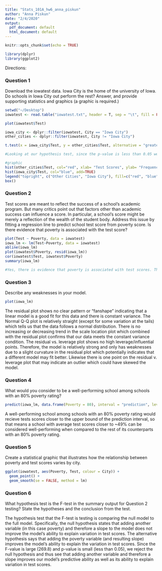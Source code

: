 ```yaml
---
title: "Stats_101A_hw6_anna_piskun"
author: "Anna Piskun"
date: "2/4/2020"
output:
  pdf_document: default
  html_document: default
---
```


```r
knitr::opts_chunk$set(echo = TRUE)
```

```r
library(dplyr)
library(ggplot2)
```

Directions: 

### Question 1

Download the iowatest data. Iowa City is the home of the university of Iowa. Do schools in Iowa City out perform the rest? Answer, and provide supporting statistics and graphics (a graphic is required.) 

```r
setwd("~/Desktop")
iowatest <- read.table("iowatest.txt", header = T, sep = "\t", fill = FALSE)

plot(iowatest$Test)

iowa_city <- dplyr::filter(iowatest, City == "Iowa City")
other_cities <- dplyr::filter(iowatest, City != "Iowa City")

t.test(x = iowa_city$Test, y = other_cities$Test, alternative = "greater")

#Looking at our hypothesis test, since the p-value is less than 0.05 we reject the null hypothesis therefore supporting that yes, generally schools in Iowa City outperform their counterparts in other cities. 

#graphic
hist(other_cities$Test, col="red", xlab= "Test Scores", ylab= "Frequency", main= "Test Scores for Iowa City vs. Other Cities")
hist(iowa_city$Test, col="blue", add=TRUE)
legend("topright", c("Other Cities", "Iowa City"), fill=c("red", "blue"))
box()
```

### Question 2

Test scores are meant to reflect the success of a school's academic program. But many critics point out that factors other than academic success can influence a score. In particular, a school's score might be merely a reflection of the wealth of the student body. Address this issue by fitting a regression line to predict school test score from poverty score. Is there evidence that poverty is associated with the test score? 

```r
plot(Test ~ Poverty, data = iowatest)
iowa_lm <- lm(Test~Poverty, data = iowatest)
abline(iowa_lm)
plot(iowatest$Poverty, resid(iowa_lm))
cor(iowatest$Test, iowatest$Poverty)
summary(iowa_lm)

#Yes, there is evidence that poverty is associated with test scores. There is a strong, negative, linear relationship between test scores and poverty as modeled by our scatterplot and supported by a correlation coefficient value of -0.82. We further explore this by seeing that the residual plot is patternless, thus confirming that a linear model fits this data. Analyzing the plots, higher poverty schools had lower test scores on average. The intercept tells us that schools with 0% poverty (wealthiest schools) had an average test score of 74.6. If there was an equitable program across all schools in Iowa there would be 0 slope. 

```

### Question 3

Describe any weaknesses in your model. 

```r
plot(iowa_lm)
```

The residual plot shows no clear pattern or "fanshape" indicating that a linear model is a good fit for this data and there is constant variance. The Normal Q-Q plot is relatively straight (except for some variation at the tails) which tells us that the data follows a normal distribution. There is no increasing or decreasing trend in the scale location plot which combined with the residual plot confirms that our data meets the constant variance condition. The residual vs. leverage plot shows no high leverage/influential points. Therefore, the model is relatively strong and only has weaknesses due to a slight curvature in the residual plot which potentially indicates that a different model may fit better. Likewise there is one point on the residual v. leverage plot that may indicate an outlier which could have skewed the model. 

### Question 4

What would you consider to be a well-performing school among schools with an 80% poverty rating? 

```r
predict(iowa_lm, data.frame(Poverty = 80), interval = "prediction", level = 0.95)
```

A well-performing school among schools with an 80% poverty rating would recieve tests scores closer to the upper bound of the prediction interval, so that means a school with average test scores closer to ~49% can be considered well-performing when compared to the rest of its counterparts with an 80% poverty rating. 

### Question 5

Create a statistical graphic that illustrates how the relationship between poverty and test scores varies by city. 
```r
ggplot(iowatest, aes(Poverty, Test, colour = City)) +
  geom_point() +
  geom_smooth(se = FALSE, method = lm)
```

### Question 6

What hypothesis test is the F-test in the summary output for Question 2 testing? State the hypotheses and the conclusion from the test.

The hypothesis test that the F-test is testing is comparing the null model to the full model. Specifically, the null hypothesis states that adding another variable (in this case poverty) and therefore a slope to the model does not improve the model's ability to explain variation in test scores. The alternative hypothesis says that adding the poverty variable (and resulting slope) improves the model's ability to explain the variation in test scores. Since the F-value is large (269.8) and p-value is small (less than 0.05), we reject the null hypothesis and thus see that adding another variable and therefore a slope improves our model's predictive ability as well as its ability to explain variation in test scores. 




